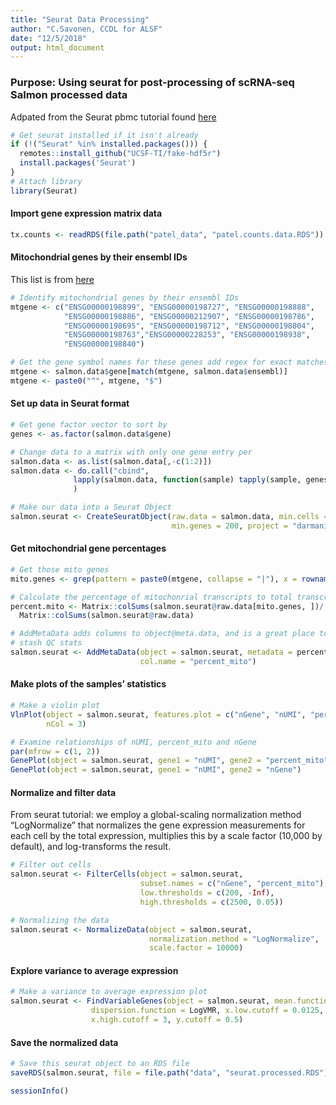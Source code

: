 ```yaml
---
title: "Seurat Data Processing"
author: "C.Savonen, CCDL for ALSF"
date: "12/5/2018"
output: html_document
---
```

### Purpose: Using seurat for post-processing of scRNA-seq Salmon processed data
Adpated from the Seurat pbmc tutorial found [here](https://satijalab.org/seurat/pbmc3k_tutorial.html) 
```r
# Get seurat installed if it isn't already
if (!("Seurat" %in% installed.packages())) {
  remotes::install_github("UCSF-TI/fake-hdf5r")
  install.packages('Seurat')
}
# Attach library
library(Seurat)
```

#### Import gene expression matrix data
```r
tx.counts <- readRDS(file.path("patel_data", "patel.counts.data.RDS"))
```

#### Mitochondrial genes by their ensembl IDs
This list is from [here](http://jdblischak.github.io/singleCellSeq/analysis/qc-filter-ipsc.html)
```r
# Identify mitochondrial genes by their ensembl IDs
mtgene <- c("ENSG00000198899", "ENSG00000198727", "ENSG00000198888", 
            "ENSG00000198886", "ENSG00000212907", "ENSG00000198786",
            "ENSG00000198695", "ENSG00000198712", "ENSG00000198804",
            "ENSG00000198763","ENSG00000228253", "ENSG00000198938", 
            "ENSG00000198840")

# Get the gene symbol names for these genes add regex for exact matches
mtgene <- salmon.data$gene[match(mtgene, salmon.data$ensembl)]
mtgene <- paste0("^", mtgene, "$")
```

#### Set up data in Seurat format
```r
# Get gene factor vector to sort by
genes <- as.factor(salmon.data$gene)

# Change data to a matrix with only one gene entry per 
salmon.data <- as.list(salmon.data[,-c(1:2)])
salmon.data <- do.call("cbind", 
              lapply(salmon.data, function(sample) tapply(sample, genes, sum))
              )

# Make our data into a Seurat Object
salmon.seurat <- CreateSeuratObject(raw.data = salmon.data, min.cells = 3,
                                    min.genes = 200, project = "darmanis_gbm")
```

#### Get mitochondrial gene percentages
```r
# Get those mito genes
mito.genes <- grep(pattern = paste0(mtgene, collapse = "|"), x = rownames(salmon.seurat@data), value = TRUE)

# Calculate the percentage of mitochonrial transcripts to total transcripts
percent.mito <- Matrix::colSums(salmon.seurat@raw.data[mito.genes, ])/
  Matrix::colSums(salmon.seurat@raw.data)

# AddMetaData adds columns to object@meta.data, and is a great place to
# stash QC stats
salmon.seurat <- AddMetaData(object = salmon.seurat, metadata = percent.mito,
                             col.name = "percent_mito")
```

#### Make plots of the samples' statistics 
```r
# Make a violin plot
VlnPlot(object = salmon.seurat, features.plot = c("nGene", "nUMI", "percent_mito"),
        nCol = 3)

# Examine relationships of nUMI, percent_mito and nGene
par(mfrow = c(1, 2))
GenePlot(object = salmon.seurat, gene1 = "nUMI", gene2 = "percent_mito")
GenePlot(object = salmon.seurat, gene1 = "nUMI", gene2 = "nGene")
```

#### Normalize and filter data
From seurat tutorial: we employ a global-scaling normalization method “LogNormalize” 
that normalizes the gene expression measurements for each cell by the total expression,
multiplies this by a scale factor (10,000 by default), and log-transforms the result.
```r
# Filter out cells
salmon.seurat <- FilterCells(object = salmon.seurat, 
                             subset.names = c("nGene", "percent_mito"), 
                             low.thresholds = c(200, -Inf), 
                             high.thresholds = c(2500, 0.05))

# Normalizing the data
salmon.seurat <- NormalizeData(object = salmon.seurat, 
                               normalization.method = "LogNormalize", 
                               scale.factor = 10000)
```

#### Explore variance to average expression 
```r
# Make a variance to average expression plot
salmon.seurat <- FindVariableGenes(object = salmon.seurat, mean.function = ExpMean, 
                  dispersion.function = LogVMR, x.low.cutoff = 0.0125,
                  x.high.cutoff = 3, y.cutoff = 0.5)
```

#### Save the normalized data
```r
# Save this seurat object to an RDS file
saveRDS(salmon.seurat, file = file.path("data", "seurat.processed.RDS"))
```

```r
sessionInfo()
```
